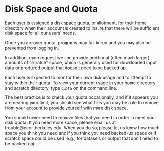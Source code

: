 # Disk Space and Quota

Each user is assigned a disk space quota, or allotment, for their
home directory when their
account is created to insure that there will be sufficient disk space
for all our users' needs.

Once you are over quota, programs may fail to run and you may also be prevented
from logging in.

In addition, upon request we can provide additional (often much larger) amounts of "scratch" space, which is generally used for downloaded input data or produced output that doesn't need to be backed up.

Each user is expected to monitor their own disk usage and to attempt to
stay within their quota. To view your current usage in your home directory and scratch directory, type `quota` on the command line.

The best practice is to check your quota occasionally, and if it appears
you are nearing your limit, you should see what files you may be able to
remove from your account to provide yourself with more disk space.

:::{.callout-tip title="Ask us if you need more space"}

You should never need to remove files that you need in order to meet
your disk quota. If you need more space, please email us at
trouble@econ.berkeley.edu. When you do so, please let us know how much space you think you need and if you think you need backed-up space or if scratch space could be used (e.g., for datasets or output that don't need to be backed up).

:::
